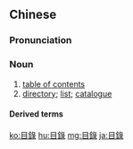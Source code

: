 {{also|目録}}
==Chinese==
{{zh-forms|s=目录}}

===Pronunciation===
{{zh-pron
|m=mùlù
|ma=y
|c=muk6 luk6
|h=pfs=mu̍k-liu̍k
|mn=xm,qz,zz,twv:bo̍k-lio̍k/tw:bo̍k-lo̍k
|mn-t=mag8 log8
|cat=n
}}

===Noun===
{{zh-noun}}

# [[table of contents]]
# [[directory]]; [[list]]; [[catalogue]]

====Derived terms====
{{zh-der|目錄學}}

{{zh-cat|Advanced}}

[[ko:目錄]]
[[hu:目錄]]
[[mg:目錄]]
[[ja:目錄]]